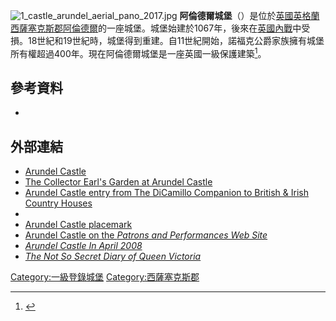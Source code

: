 {{expand|time=2015-03-07T03:38:37+00:00}}[[File:1_castle_arundel_aerial_pano_2017.jpg|thumb]]
'''阿倫德爾城堡'''（{{lang-en|Arundel Castle}}）是位於[[英國|英國]][[英格蘭|英格蘭]][[西薩塞克斯郡|西薩塞克斯郡]][[阿倫德爾|阿倫德爾]]的一座城堡。城堡始建於1067年，後來在[[英國內戰|英國內戰]]中受損。18世紀和19世紀時，城堡得到重建。自11世紀開始，諾福克公爵家族擁有城堡所有權超過400年。現在阿倫德爾城堡是一座英國一級保護建築<ref>{{cite web |url=http://www.imagesofengland.org.uk/details/default.aspx?pid=1&id=297142 |title=Images of England: Arundel Castle |accessdate=2 December 2007 |publisher=[[English_Heritage|English Heritage]] |archive-url=https://web.archive.org/web/20090325025215/http://www.imagesofengland.org.uk/details/default.aspx?pid=1&id=297142 |archive-date=2009-03-25 |dead-url=yes }}</ref>。

==參考資料==
{{Reflist}}
*{{Cite journal |last=Castle Studies Group |title=Arundel Castle Review |journal=Castle Studies Group Bulletin |volume=19 |year=2005–6 |format=[[PDF|PDF]] |pages=9–23 |url=http://www.castlestudiesgroup.org.uk/Arundel.PDF |postscript=<!-- Bot inserted parameter. Either remove it; or change its value to "." for the cite to end in a ".", as necessary. -->{{inconsistent citations}} |access-date=2015-03-07 |archive-date=2016-09-19 |archive-url=https://web.archive.org/web/20160919071602/http://www.castlestudiesgroup.org.uk/Arundel.PDF |dead-url=no }}

==外部連結==
{{Commons category|Arundel Castle}}
* [http://www.arundelcastle.org/ Arundel Castle]
* [https://web.archive.org/web/20130327211203/http://www.arundelcastle.org/_pages/02_gardens.htm The Collector Earl's Garden at Arundel Castle]
* [https://web.archive.org/web/20150402143630/http://www.dicamillocompanion.com/houses_detail.asp?ID=83 Arundel Castle entry from The DiCamillo Companion to British & Irish Country Houses]
* {{oscoor gbx|TQ019072}}
* [https://web.archive.org/web/20110929231129/http://www.rollnzoom.com/places/flatglanz/803/arundel_castle.htm Arundel Castle placemark]
* [http://link.library.utoronto.ca/reedadmin/Venue.cfm?VenueListID=382 Arundel Castle on the ''Patrons and Performances Web Site'']
* [http://www.flickr.com/photos/rave2npg/2390710258 ''Arundel Castle In April 2008''] {{Wayback|url=http://www.flickr.com/photos/rave2npg/2390710258 |date=20150402164934 }}
* [http://historytodaymagazine.blogspot.com/2009/03/not-so-secret-diary-of-queen-victoria.html ''The Not So Secret Diary of Queen Victoria''] {{Wayback|url=http://historytodaymagazine.blogspot.com/2009/03/not-so-secret-diary-of-queen-victoria.html |date=20150402131743 }}
{{coord|50|51|22|N|0|33|13|W|type:landmark|display=title}}

[[Category:一級登錄城堡|Category:一級登錄城堡]]
[[Category:西薩塞克斯郡|Category:西薩塞克斯郡]]